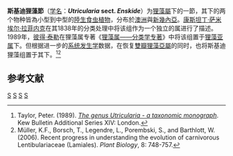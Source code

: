 {{noteTA
|G1=Carnivorous Plant
}}
{{Automatic Taxobox
| image = Utricularia chrysantha 1.jpg
| image_caption = [[金花狸藻|金花狸藻]]
| sectio = Enskide
| authority = ([[Raf.|Raf.]]) [[彼得·泰勒_(植物學家)|P.Taylor]]
| type_species = [[金花狸藻|金花狸藻]] ''Utricularia chrysantha''
| type_species_authority = [[R.Br.|R.Br.]]
| subdivision_ranks = [[物種|物種]]
| subdivision = 
*[[金花狸藻|金花狸藻]]<br/>''Utricularia chrysantha''
*[[杏黃狸藻|杏黃狸藻]]<br/>''Utricularia fulva''
| synonyms = 
*''Enskide''<br/><small>[[Raf.|Raf.]]</small>，處理成單屬
}}

'''斯基迪狸藻節'''（[[学名|学名]]：'''''Utricularia'' sect. ''Enskide'''''）为[[狸藻屬|狸藻屬]]下的一節，其下的两个物种皆為小型到中型的[[陆生植物|陸生]][[食虫植物|食虫植物]]，分布於[[澳洲|澳洲]]與[[新幾內亞|新幾內亞]]。[[康斯坦丁·萨米埃尔·拉菲内克-施马尔茨|康斯坦丁·萨米埃尔·拉菲内克]]在其1838年的分类处理中将该组作为一个独立的属进行了描述。1989年，[[彼得·泰勒_(植物學家)|彼得·泰勒]]在狸藻属专著《[[狸藻属——分类学专著|狸藻属——分类学专著]]》中将该组置于[[狸藻亚属|狸藻亚属]]{{small|（''Utricularia''）}}下。但根据进一步的[[系统发生学|系统发生学]]数据，在恢复[[雙瓣狸藻亞屬|雙瓣狸藻亞屬]]{{small|（''Bivalvaria''）}}的同时，也将斯基迪狸藻组置于其下。<ref name="Taylor 1989">Taylor, Peter. (1989). ''[[狸藻属——分类学专著|The genus Utricularia - a taxonomic monograph]]''. Kew Bulletin Additional Series XIV: London.</ref><ref name="Muller et al. 2006">Müller, K.F., Borsch, T., Legendre, L., Porembski, S., and Barthlott, W. (2006). Recent progress in understanding the evolution of carnivorous Lentibulariaceae (Lamiales). ''Plant Biology'', 8: 748-757.</ref>

== 参考文献 ==
{{Reflist}}

{{狸藻属小作品}}
{{Utricularia}}
{{Taxonbar}}
[[Category:狸藻屬|S]]
[[Category:澳大利亚食虫植物|S]]
[[Category:亚洲食虫植物|S]]
[[Category:斯基迪狸藻组|S]]